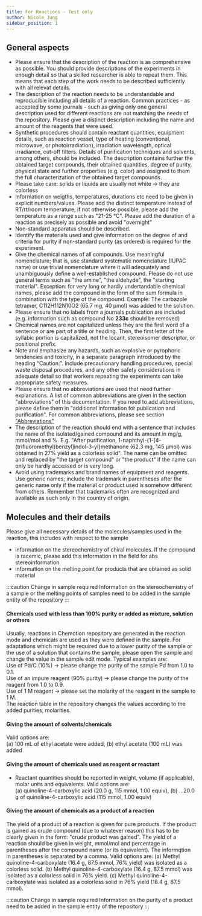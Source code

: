 ```yaml
---
title: For Reactions - Test only
author: Nicole Jung
sidebar_position: 1
---
```


## General aspects

- Please ensure that the description of the reaction is as comprehensive as possible. You should provide descriptions of the experiments in enough detail so that a skilled researcher is able to repeat them. This means that each step of the work needs to be described sufficiently with all relevat details. 
- The description of the reaction needs to be understandable and reproducible including all details of a reaction. Common practices - as accepted by some journals - such as giving only one general description used for different reactions are not matching the needs of the repository. Please give a distinct description including the name and amount of the reagents that were used.
- Synthetic procedures should contain reactant quantities, equipment details, such as reaction vessel, type of heating (conventional, microwave, or photoirradiation), irradiation wavelength, optical irradiance, cut-off filters. Details of purification techniques and solvents, among others, should be included. The description contains further the obtained target compounds, their obtained quantities, degree of purity, physical state and further properties (e.g. color) and assigned to them the full characterization of the obtained target compounds.
- Please take care: solids or liquids are usually not white -> they are colorless
- Information on weigths, temperatures, durations etc need to be given in explicit numbers/values. Please add the distinct temperature instead of RT/rt/room temperature, if not otherwise possible, please add the temperature as a range such as "21-25 °C". Please add the duration of a reaction as precisely as possible and avoid "overnight"
- Non-standard apparatus should be described. 
- Identify the materials used and give information on the degree of and criteria for purity if non-standard purity (as ordered) is required for the experiment. 
- Give the chemical names of all compounds. Use meaningful nomenclature; that is, use standard systematic nomenclature (IUPAC name) or use trivial nomenclature where it will adequately and unambiguously define a well-established compound. Please do not use general terms such as "the amine", "the aldehyde", the "starting material".
Exception: for very long or hardly undertandable chemical names, please add the compound in the form of the sum formula in combination with the type of the compound.
Example: The carbazole tetramer, C112H112N10O2 (65.7 mg, 40 µmol) was added to the solution.
- Please ensure that no labels from a journals publication are included (e.g. information such as compound No **233c** should be removed)
- Chemical names are not capitalized unless they are the first word of a sentence or are part of a title or heading. Then, the first letter of the syllabic portion is capitalized, not the locant, stereoisomer descriptor, or positional prefix.
- Note and emphasize any hazards, such as explosive or pyrophoric tendencies and toxicity, in a separate paragraph introduced by the heading “Caution:”. Include precautionary handling procedures, special waste disposal procedures, and any other safety considerations in adequate detail so that workers repeating the experiments can take appropriate safety measures.
- Please ensure that no abbreviations are used that need further explanations. A list of common abbreviations are given in the section "abbreviations" of this documentation. If you need to add abbreviations, please define them in "additional information for publication and purification". For common abbreviations, please see section ["Abbreviations"](abbreviations) 
- The description of the reaction should end with a sentence that includes the name of the isolated/gained compound and its amount in mg/g, mmol/mol and %. E.g. "After purification, 1-naphthyl-{1-[4-(trifluoromethyl)benzyl]indol-3-yl}methanone (62.3 mg, 145 μmol) was obtained in 27% yield as a colorless solid". The name can be omitted and replaced by "the target compound" or "the product" if the name can only be hardly accessed or is very long.
- Avoid using trademarks and brand names of equipment and reagents. Use generic names; include the trademark in parentheses after the generic name only if the material or product used is somehow different from others. Remember that trademarks often are recognized and available as such only in the country of origin.

## Molecules and their details

Please give all necessary details of the molecules/samples used in the reaction, this includes with respect to the sample
- information on the stereochemistry of chiral molecules. If the compound is racemic, please add this information in the field for abs stereoinformation
- information on the melting point for products that are obtained as solid material

:::caution Change in sample required
Information on the stereochemistry of a sample or the melting points of samples need to be added in the sample entity of the repository
:::

#### Chemicals used with less than 100% purity or added as mixture, solution or others

Usually, reactions in Chemotion repository are generated in the reaction mode and chemicals are used as they were defined in the sample. For adaptations which might be required due to a lower purity of the sample or the use of a solution that contains the sample, please open the sample and change the value in the sample edit mode. Typical examples are: <br/>
Use of Pd/C (10%) -> please change the purity of the sample Pd from 1.0 to 0.1.<br/>
Use of an impure reagent (90% purity) -> please change the purity of the reagent from 1.0 to 0.9.<br/>
Use of 1 M reagent -> please set the molarity of the reagent in the sample to 1 M. <br/>
The reaction table in the repository changes the values according to the added purities, molarities. 

#### Giving the amount of solvents/chemicals 
Valid options are:  
(a) 100 mL of ethyl acetate were added, 
(b) ethyl acetate (100 mL) was added

#### Giving the amount of chemicals used as reagent or reactant 
- Reactant quantities should be reported in weight, volume (if applicable), molar units and equivalents. 
Valid options are:  
(a) quinoline-4-carboxylic acid (20.0 g, 115 mmol, 1.00 equiv), 
(b) …20.0 g of quinoline-4-carboxylic acid (115 mmol, 1.00 equiv)

#### Giving the amount of chemicals as a product of a reaction 
The yield of a product of a reaction is given for pure products. If the product is gained as crude compound (due to whatever reason) this has to be clearly given in the form: "crude product was gained". The yield of a reaction should be given in weight, mmol/mol and percentage in parentheses after the compound name (or its equivalent). The informqtion in parentheses is separated by a comma. 
Valid options are: 
(a) Methyl quinoline-4-carboxylate (16.4 g, 87.5 mmol, 76% yield) was isolated as a colorless solid.
(b) Methyl quinoline-4-carboxylate (16.4 g, 87.5 mmol) was isolated as a colorless solid in 76% yield.
(c) Methyl quinoline-4-carboxylate was isolated as a colorless solid in 76% yield (16.4 g, 87.5 mmol).

:::caution Change in sample required
Information on the purity of a product need to be added in the sample entity of the repository
:::





